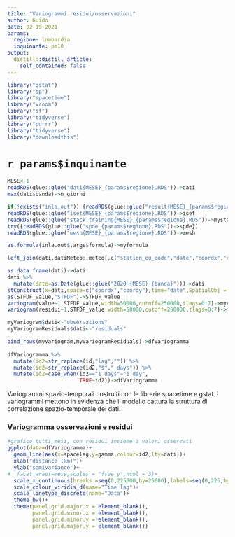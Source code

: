 ```yaml
---
title: "Variogrammi residui/osservazioni"
author: Guido
date: 02-19-2021
params:
  regione: lombardia
  inquinante: pm10
output:
  distill::distill_article:
    self_contained: false
---
```


```r
library("gstat")
library("sp")
library("spacetime")
library("vroom")
library("sf")
library("tidyverse")
library("purrr")
library("tidyverse")
library("downloadthis")
```

# `r params$inquinante`  



```r
MESE<-1
readRDS(glue::glue("dati{MESE}_{params$regione}.RDS"))->dati
max(dati$banda)->n_giorni

if(!exists("inla.out")) {readRDS(glue::glue("result{MESE}_{params$regione}.RDS"))->inla.out}
readRDS(glue::glue("iset{MESE}_{params$regione}.RDS"))->iset
readRDS(glue::glue("stack.training{MESE}_{params$regione}.RDS"))->mystack
try({readRDS(glue::glue("spde_{params$regione}.RDS"))->spde})
readRDS(glue::glue("mesh{MESE}_{params$regione}.RDS"))->mesh
```


```r
as.formula(inla.out$.args$formula)->myformula
```

```r
left_join(dati,datiMeteo::meteo[,c("station_eu_code","date","coordx","coordy")])->dati

as.data.frame(dati)->dati
dati %>%
  mutate(date=as.Date(glue::glue("2020-{MESE}-{banda}")))->dati
stConstruct(x=dati,space=c("coordx","coordy"),time="date",SpatialObj = SpatialPoints(subDati[,c("coordx","coordy")]))->STFDF_value
as(STFDF_value,"STFDF")->STFDF_value
variogram(value~1,STFDF_value,width=50000,cutoff=250000,tlags=0:7)->myVariogram
variogram(residui~1,STFDF_value,width=50000,cutoff=250000,tlags=0:7)->myVariogramResiduals

myVariogram$dati<-"observations"
myVariogramResiduals$dati<-"residuals"

bind_rows(myVariogram,myVariogramResiduals)->dfVariogramma
 
dfVariogramma %>%
  mutate(id2=str_replace(id,"lag","")) %>%
  mutate(id2=str_replace(id2,"$"," days")) %>%
  mutate(id2=case_when(id2=="1 days"~"1 day",
                       TRUE~id2))->dfVariogramma
```

Variogrammi spazio-temporali costruiti con le librerie spacetime e gstat. I variogrammi mettono in evidenza che il modello cattura la struttura di correlazione spazio-temporale dei dati.

### Variogramma osservazioni e residui

```r
#grafico tutti mesi, con residui insieme a valori osservati
ggplot(data=dfVariogramma)+
  geom_line(aes(x=spacelag,y=gamma,colour=id2,lty=dati))+
  xlab("distance (km)")+
  ylab("semivariance")+
#  facet_wrap(~mese,scales = "free_y",ncol = 3)+
  scale_x_continuous(breaks =seq(0,225000,by=25000),labels=seq(0,225,by=25))+
  scale_colour_viridis_d(name="Time lag")+
  scale_linetype_discrete(name="Data")+
  theme_bw()+
  theme(panel.grid.major.x = element_blank(),
        panel.grid.minor.x = element_blank(),
        panel.grid.minor.y = element_blank(),
        panel.grid.major.y = element_blank())
```
